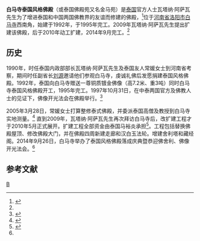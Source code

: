 '''白马寺泰国风格佛殿'''（或泰国佛殿苑又名金马苑）是[[泰国|泰国]]官方人士瓦塔纳·阿萨瓦先生为了增进泰国和中国两国佛教界的友谊而修建的佛殿，<ref name="tgfd">{{cite web|url=http://news.ifeng.com/a/20140926/42096083_0.shtml|title=洛阳白马寺泰国风格佛殿落成 迎佛舍利开光|publisher=凤凰网|date=2014年9月26日}}</ref>位于[[河南省|河南省]][[洛阳市|洛阳市]][[白马寺|白马寺]]西南角，始建于1992年，于1995年完工。2009年瓦塔纳·阿萨瓦先生提出扩建该佛殿，后于2010年动工扩建，2014年9月完工。<ref name="tgfd"/>

== 历史 ==
1990年，时任泰国内政部部长瓦塔纳·阿萨瓦先生及泰国友人常媛女士到河南省考察，期间时任副省长[[刘源|刘源]]邀请他们参观白马寺，虔诚礼佛后发愿捐建泰国风格佛殿。1992年，泰国向白马寺赠送一尊铜质镀金佛像（高7.2米、重3吨）同时白马寺泰国风格佛殿开工，1995年完工。1997年10月31日，在中泰两国官方及佛教人士的见证下，佛像开光法会在佛殿举行。<ref name="xjsm">{{cite web|url=http://www.chinabaimasi.org/bms-xs.asp?id=354&BigClass=%CA%CD%D4%B4%B6%AF%CC%AC&SmallClass=%CA%CD%D4%B4%D0%C2%CE%C5|title=泰国风格佛殿苑兴建始末|publisher=白马寺|date=|access-date=2015-07-20|archive-date=2016-03-04|archive-url=https://web.archive.org/web/20160304194050/http://www.chinabaimasi.org/bms-xs.asp?id=354&BigClass=%CA%CD%D4%B4%B6%AF%CC%AC&SmallClass=%CA%CD%D4%B4%D0%C2%CE%C5|dead-url=yes}}</ref>

2005年3月28日，常媛女士打算整修泰式佛殿，并委派泰国高僧及教授到白马寺实地测量。<ref>{{cite web|url=http://www.fjnet.com/jjdt/jjdtnr/200504/t20050415_9424.htm|title=泰国友人赴白马寺勘测 泰式佛殿即将重新整修|publisher=佛教在线|date=2005年4月15日}}</ref>
直到2009年，瓦塔纳·阿萨瓦先生再次拜访白马寺后，改扩建工程才于2010年5月正式展开。扩建工程全部资金由泰国马裕炎承担<ref>{{cite web|url=http://henan.sina.com.cn/news/s/2014-09-23/0822-162294.html|title=白马寺泰国风格佛殿26日落成 高僧护送佛骨舍利|publisher=新浪网|date=2014年9月23日|access-date=2015-07-20|archive-date=2016-03-04|archive-url=https://web.archive.org/web/20160304194705/http://henan.sina.com.cn/news/s/2014-09-23/0822-162294.html|dead-url=no}}</ref>。工程包括替换佛殿屋顶、修改佛殿大门，并在佛殿四周新建走廊和汉白玉法轮。增建舍利塔和藏经阁。2014年9月26日，白马寺举办了泰国风格佛殿落成庆典暨恭迎佛舍利、佛像开光法会。<ref name="xjsm"/>

==参考文献==
{{reflist}}

[[Category:白马寺|B]]
